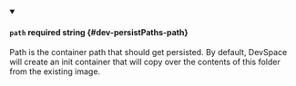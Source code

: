 
<details className="config-field" data-expandable="false" open>
<summary>

#### `path` <span class="config-field-required" data-required="false">required</span> <span class="config-field-type">string</span> <span class="config-field-default"></span> <span class="config-field-enum"></span> {#dev-persistPaths-path}

Path is the container path that should get persisted. By default, DevSpace will create an init container
that will copy over the contents of this folder from the existing image.

</summary>



</details>
